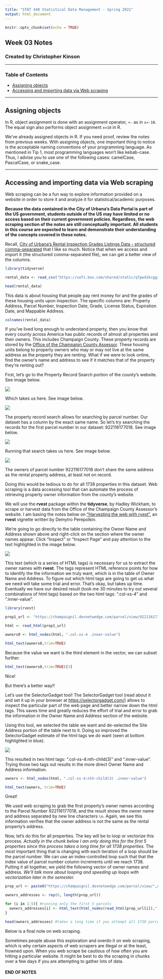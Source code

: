 ---
title: "STAT 440 Statistical Data Management - Spring 2021"
output: html_document
---

```{r setup, include=FALSE}
knitr::opts_chunk$set(echo = TRUE)
```

## Week 03 Notes
### Created by Christopher Kinson


***

### Table of Contents

- [Assigning objects](#assigning-objects)  
- [Accessing and importing data via Web scraping](#web-scraping)  


***


## <a name="assigning-objects"></a>Assigning objects

In R, object assignment is done with an assignment operator, `<-` as in `x<-10`. The equal sign also performs object assignment `x=10` in R. 

We've already assigned objects in R. If you need proof, review the notes from previous weeks. With assigning objects, one important thing to notice is the acceptable naming conventions of your programming language. As mentioned in Tip 1, most programming languages won't like kebab-case. Thus, I advise you to use one of the following cases: camelCase, PascalCase, or snake_case. 


***


## <a name="web-scraping"></a>Accessing and importing data via Web scraping

Web scraping can be a fun way to explore information provided on a website in order to store it and analyze it for statistical/academic purposes. 

**Because the data contained in the City of Urbana's Data Portal is part of the US government, students outside of the US may have limited or no access based on their current government policies. Regardless, the web scraping section of the notes are still conceptually important. All students in this course are expected to learn and demonstrate their understanding of the concepts covered in these notes.**

Recall, [City of Urbana's Rental Inspection Grades Listings Data - structured comma-separated](https://uofi.box.com/shared/static/qfpwd1kcggxmpktvnjuzjxv4812ji9e5.csv) that I like so much. Notice that when we access and import it (the structured comma-separated file), we can get a better view of the columns.

```{r webscraping01}
library(tidyverse)

rental_data <- read_csv("https://uofi.box.com/shared/static/qfpwd1kcggxmpktvnjuzjxv4812ji9e5.csv") 

head(rental_data)
```

This data is about housing that people pay rent money for and the grades of these housing units upon inspection. The specific columns are: Property Address, Parcel Number, Inspection Date, Grade, License Status, Expiration Date, and Mappable Address. 

```{r webscraping02}
colnames(rental_data)
```

If you've lived long enough to understand property, then you know that every county across America has public records of almost all properties and their owners. This includes Champaign County. These property records are stored by the [Office of the Champaign County Assessor](http://www.co.champaign.il.us/ccao/assessor.php). These housing units belong to property owners who may or may not live at the same address as the property they are renting. What if we were to look online, find the owner's name and address to see if it matches that of the property they're renting out? 

First, let's go to the Property Record Search portion of the county's website. See image below.

![](https://uofi.box.com/shared/static/3sf6f8djudewb0ch9zw8pdmmj6y1vuj9.png)

Which takes us here. See image below.

![](https://uofi.box.com/shared/static/tkuofhfr3cytzwce9xovnat5qcmg9dmy.png)

The property record search allows for searching by parcel number. Our dataset has a column by the exact same name. So let's try searching the records for the first parcel number in our dataset: 922116177018. See image below.

![](https://uofi.box.com/shared/static/mshnwcds23ee9u2h7g1lm7g7p9v0d7th.png)

Running that search takes us here. See image below.

![](https://uofi.box.com/shared/static/k6m6zjmy6c17fqfafd916j8denzhuc02.png)

The owners of parcel number 922116177018 don't share the same address as the rental property address, at least not on record.

Doing this would be tedious to do for all 1738 properties in this dataset. Web scraping is a data accessing tool that can automate the process of retrieving property owner information from the county's website.

We will use the **rvest** package within the **tidyverse**, by Hadley Wickham, to scrape or harvest data from the Office of the Champaign County Assessor's website. I am basing the notes below on ["Harvesting the web with rvest"](https://rvest.tidyverse.org/articles/harvesting-the-web.html), an **rvest** vignette written by Demytro Perepolkin.

We're going to go directly to the table containing the Owner Name and Address shown above and right-click on the section where the owner names appear. Click "Inspect" or "Inspect Page" and pay attention to the text highlighted in the image below.

![](https://uofi.box.com/shared/static/90k8q8ppl13vv0yav8h6m9ncknp1i7jn.png)

This text (which is a series of HTML tags) is necessary for us to extract the owner names with **rvest**. The tags represent HTML reference points for how to identify the the information we truly want, which is in the table of Owner Name and Address. To figure out which html tags are going to get us what we need will take some trial and error. That's okay, but takes up time. Eventually we have our desired result (took me 30 minutes to try out several combinations of html tags) based on the two html tags: ".col-xs-4" and ".inner-value".

```{r webscraping03a}
library(rvest)

prop1_url <- "https://champaignil.devnetwedge.com/parcel/view/922116177018/2021"

html <- read_html(prop1_url)

owners0 <- html_nodes(html, ".col-xs-4 .inner-value")

html_text(owners0,trim=TRUE)
```

Because the value we want is the third element in the vector, we can subset further.

```{r}
html_text(owners0,trim=TRUE)[3]
```

Nice!

But there's a better way!!

Let's use the SelectorGadget tool! The SelectorGadget tool (read about it and set it up in your browser at [https://selectorgadget.com/](https://selectorgadget.com/)) allows to inspect the particular part of the web page and better narrow down the html tags. This saves time and greatly reduces the effort of trial and error to grab the information in the Owner Name and Address section of the website.

Using this tool, we selected the table we want and de-selected the Site Address portion of the table next to it. Doing so improved the SelectorGadget estimate of the html tags we *do* want (seen at bottom highlighted in blue).

![](https://uofi.box.com/shared/static/as4pbwxnxdod2q1ah4aopn88im8xony2.png)

This resulted in two html tags: ".col-xs-4:nth-child(3)" and ".inner-value". Trying those two tags out results in the more direct Owner Name and Address information.

```{r webscraping03b}
owners <- html_nodes(html, ".col-xs-4:nth-child(3) .inner-value")

html_text(owners, trim=TRUE)
```

Great! 

We used web scraping to grab the first property's owner names according to the Parcel Number 922116177018, and the result shows the owner name and address separated by new line characters `\n`. Again, we see this information verifies that the owner address is not the same as the rental property's address.

Now, let's do this for all properties. The key will be to loop or vectorize this process. *Actually in the chunk below I am only doing this for the first 5 properties since this process takes a long time for all 1738 properties.* The most important thing that is changing with each iteration of a loop should be the parcel number. We can use an index-controlled loop such that that the index value of parcel number column increments until we reach 1738. Putting it all together, we yield the following vector of owner names and address. *We'll talk more about looping and speeding up loops with vectorization later in the semester.*

```{r webscrapingloop}
prop_url <- paste0("https://champaignil.devnetwedge.com/parcel/view/",rental_data$`Parcel Number`,"/2021")

owners_addresses <- rep(0, length(prop_url))

for (i in 1:5){ #running only the first 5 parcels
  owners_addresses[i] <- html_text(html_nodes(read_html(prop_url[i]),".col-xs-4:nth-child(3) .inner-value"),trim=TRUE)
}

head(owners_addresses) #takes a long time if you attempt all 1738 parcels
```

Below is a final note on web scraping.

Sometimes people abuse this exploration and overdo it on web scraping, which is why certain aspects of web scrapers are illegal or at the least, frowned upon. When you web scrape be cautious of how often you are hitting a particular website. It might be best to do the scraping in chunks over a few days if you are attempting to gather lots of data.


#### END OF NOTES